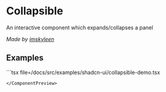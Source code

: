 
# Collapsible

An interactive component which expands/collapses a panel

*Made by [imskyleen](https://github.com/imskyleen)*

## Examples

<ComponentPreview component={CollapsibleDemo}>
```tsx file=<rootDir>/docs/src/examples/shadcn-ui/collapsible-demo.tsx

```
</ComponentPreview>

